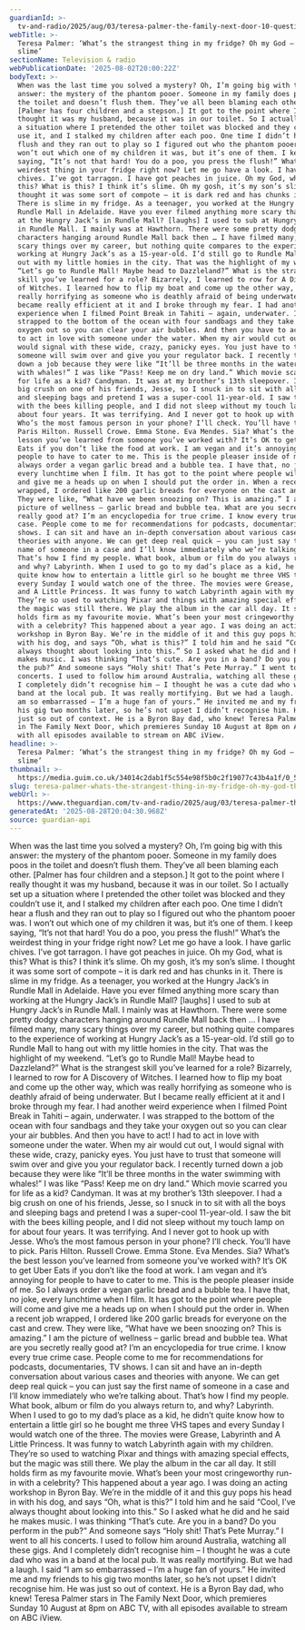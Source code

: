 ```yaml
---
guardianId: >-
  tv-and-radio/2025/aug/03/teresa-palmer-the-family-next-door-10-questions-interview
webTitle: >-
  Teresa Palmer: ‘What’s the strangest thing in my fridge? Oh my God – there is
  slime’
sectionName: Television & radio
webPublicationDate: '2025-08-02T20:00:22Z'
bodyText: >-
  When was the last time you solved a mystery? Oh, I’m going big with this
  answer: the mystery of the phantom pooer. Someone in my family does poos in
  the toilet and doesn’t flush them. They’ve all been blaming each other.
  [Palmer has four children and a stepson.] It got to the point where I really
  thought it was my husband, because it was in our toilet. So I actually set up
  a situation where I pretended the other toilet was blocked and they couldn’t
  use it, and I stalked my children after each poo. One time I didn’t hear a
  flush and they ran out to play so I figured out who the phantom pooer was. I
  won’t out which one of my children it was, but it’s one of them. I keep
  saying, “It’s not that hard! You do a poo, you press the flush!” What’s the
  weirdest thing in your fridge right now? Let me go have a look. I have garlic
  chives. I’ve got tarragon. I have got peaches in juice. Oh my God, what is
  this? What is this? I think it’s slime. Oh my gosh, it’s my son’s slime. I
  thought it was some sort of compote – it is dark red and has chunks in it.
  There is slime in my fridge. As a teenager, you worked at the Hungry Jack’s in
  Rundle Mall in Adelaide. Have you ever filmed anything more scary than working
  at the Hungry Jack’s in Rundle Mall? [laughs] I used to sub at Hungry Jack’s
  in Rundle Mall. I mainly was at Hawthorn. There were some pretty dodgy
  characters hanging around Rundle Mall back then … I have filmed many, many
  scary things over my career, but nothing quite compares to the experience of
  working at Hungry Jack’s as a 15-year-old. I’d still go to Rundle Mall to hang
  out with my little homies in the city. That was the highlight of my weekend.
  “Let’s go to Rundle Mall! Maybe head to Dazzleland?” What is the strangest
  skill you’ve learned for a role? Bizarrely, I learned to row for A Discovery
  of Witches. I learned how to flip my boat and come up the other way, which was
  really horrifying as someone who is deathly afraid of being underwater. But I
  became really efficient at it and I broke through my fear. I had another weird
  experience when I filmed Point Break in Tahiti – again, underwater. I was
  strapped to the bottom of the ocean with four sandbags and they take your
  oxygen out so you can clear your air bubbles. And then you have to act! I had
  to act in love with someone under the water. When my air would cut out, I
  would signal with these wide, crazy, panicky eyes. You just have to trust that
  someone will swim over and give you your regulator back. I recently turned
  down a job because they were like “It’ll be three months in the water swimming
  with whales!” I was like “Pass! Keep me on dry land.” Which movie scarred you
  for life as a kid? Candyman. It was at my brother’s 13th sleepover. I had a
  big crush on one of his friends, Jesse, so I snuck in to sit with all the boys
  and sleeping bags and pretend I was a super-cool 11-year-old. I saw the bit
  with the bees killing people, and I did not sleep without my touch lamp on for
  about four years. It was terrifying. And I never got to hook up with Jesse.
  Who’s the most famous person in your phone? I’ll check. You’ll have to pick.
  Paris Hilton. Russell Crowe. Emma Stone. Eva Mendes. Sia? What’s the best
  lesson you’ve learned from someone you’ve worked with? It’s OK to get Uber
  Eats if you don’t like the food at work. I am vegan and it’s annoying for
  people to have to cater to me. This is the people pleaser inside of me. So I
  always order a vegan garlic bread and a bubble tea. I have that, no joke,
  every lunchtime when I film. It has got to the point where people will come
  and give me a heads up on when I should put the order in. When a recent job
  wrapped, I ordered like 200 garlic breads for everyone on the cast and crew.
  They were like, “What have we been snoozing on? This is amazing.” I am the
  picture of wellness – garlic bread and bubble tea. What are you secretly
  really good at? I’m an encyclopedia for true crime. I know every true crime
  case. People come to me for recommendations for podcasts, documentaries, TV
  shows. I can sit and have an in-depth conversation about various cases and
  theories with anyone. We can get deep real quick – you can just say the first
  name of someone in a case and I’ll know immediately who we’re talking about.
  That’s how I find my people. What book, album or film do you always return to,
  and why? Labyrinth. When I used to go to my dad’s place as a kid, he didn’t
  quite know how to entertain a little girl so he bought me three VHS tapes and
  every Sunday I would watch one of the three. The movies were Grease, Labyrinth
  and A Little Princess. It was funny to watch Labyrinth again with my children.
  They’re so used to watching Pixar and things with amazing special effects, but
  the magic was still there. We play the album in the car all day. It still
  holds firm as my favourite movie. What’s been your most cringeworthy run-in
  with a celebrity? This happened about a year ago. I was doing an acting
  workshop in Byron Bay. We’re in the middle of it and this guy pops his head in
  with his dog, and says “Oh, what is this?” I told him and he said “Cool, I’ve
  always thought about looking into this.” So I asked what he did and he said he
  makes music. I was thinking “That’s cute. Are you in a band? Do you perform in
  the pub?” And someone says “Holy shit! That’s Pete Murray.” I went to all his
  concerts. I used to follow him around Australia, watching all these gigs. And
  I completely didn’t recognise him – I thought he was a cute dad who was in a
  band at the local pub. It was really mortifying. But we had a laugh. I said “I
  am so embarrassed – I’m a huge fan of yours.” He invited me and my friends to
  his gig two months later, so he’s not upset I didn’t recognise him. He was
  just so out of context. He is a Byron Bay dad, who knew! Teresa Palmer stars
  in The Family Next Door, which premieres Sunday 10 August at 8pm on ABC TV,
  with all episodes available to stream on ABC iView.
headline: >-
  Teresa Palmer: ‘What’s the strangest thing in my fridge? Oh my God – there is
  slime’
thumbnail: >-
  https://media.guim.co.uk/34014c2dab1f5c554e98f5b0c2f19077c43b4a1f/0_587_2516_2013/500.jpg
slug: teresa-palmer-whats-the-strangest-thing-in-my-fridge-oh-my-god-there-is-slime
webUrl: >-
  https://www.theguardian.com/tv-and-radio/2025/aug/03/teresa-palmer-the-family-next-door-10-questions-interview
generatedAt: '2025-08-28T20:04:30.968Z'
source: guardian-api
---
```

When was the last time you solved a mystery? Oh, I’m going big with this answer: the mystery of the phantom pooer. Someone in my family does poos in the toilet and doesn’t flush them. They’ve all been blaming each other. [Palmer has four children and a stepson.] It got to the point where I really thought it was my husband, because it was in our toilet. So I actually set up a situation where I pretended the other toilet was blocked and they couldn’t use it, and I stalked my children after each poo. One time I didn’t hear a flush and they ran out to play so I figured out who the phantom pooer was. I won’t out which one of my children it was, but it’s one of them. I keep saying, “It’s not that hard! You do a poo, you press the flush!” What’s the weirdest thing in your fridge right now? Let me go have a look. I have garlic chives. I’ve got tarragon. I have got peaches in juice. Oh my God, what is this? What is this? I think it’s slime. Oh my gosh, it’s my son’s slime. I thought it was some sort of compote – it is dark red and has chunks in it. There is slime in my fridge. As a teenager, you worked at the Hungry Jack’s in Rundle Mall in Adelaide. Have you ever filmed anything more scary than working at the Hungry Jack’s in Rundle Mall? [laughs] I used to sub at Hungry Jack’s in Rundle Mall. I mainly was at Hawthorn. There were some pretty dodgy characters hanging around Rundle Mall back then … I have filmed many, many scary things over my career, but nothing quite compares to the experience of working at Hungry Jack’s as a 15-year-old. I’d still go to Rundle Mall to hang out with my little homies in the city. That was the highlight of my weekend. “Let’s go to Rundle Mall! Maybe head to Dazzleland?” What is the strangest skill you’ve learned for a role? Bizarrely, I learned to row for A Discovery of Witches. I learned how to flip my boat and come up the other way, which was really horrifying as someone who is deathly afraid of being underwater. But I became really efficient at it and I broke through my fear. I had another weird experience when I filmed Point Break in Tahiti – again, underwater. I was strapped to the bottom of the ocean with four sandbags and they take your oxygen out so you can clear your air bubbles. And then you have to act! I had to act in love with someone under the water. When my air would cut out, I would signal with these wide, crazy, panicky eyes. You just have to trust that someone will swim over and give you your regulator back. I recently turned down a job because they were like “It’ll be three months in the water swimming with whales!” I was like “Pass! Keep me on dry land.” Which movie scarred you for life as a kid? Candyman. It was at my brother’s 13th sleepover. I had a big crush on one of his friends, Jesse, so I snuck in to sit with all the boys and sleeping bags and pretend I was a super-cool 11-year-old. I saw the bit with the bees killing people, and I did not sleep without my touch lamp on for about four years. It was terrifying. And I never got to hook up with Jesse. Who’s the most famous person in your phone? I’ll check. You’ll have to pick. Paris Hilton. Russell Crowe. Emma Stone. Eva Mendes. Sia? What’s the best lesson you’ve learned from someone you’ve worked with? It’s OK to get Uber Eats if you don’t like the food at work. I am vegan and it’s annoying for people to have to cater to me. This is the people pleaser inside of me. So I always order a vegan garlic bread and a bubble tea. I have that, no joke, every lunchtime when I film. It has got to the point where people will come and give me a heads up on when I should put the order in. When a recent job wrapped, I ordered like 200 garlic breads for everyone on the cast and crew. They were like, “What have we been snoozing on? This is amazing.” I am the picture of wellness – garlic bread and bubble tea. What are you secretly really good at? I’m an encyclopedia for true crime. I know every true crime case. People come to me for recommendations for podcasts, documentaries, TV shows. I can sit and have an in-depth conversation about various cases and theories with anyone. We can get deep real quick – you can just say the first name of someone in a case and I’ll know immediately who we’re talking about. That’s how I find my people. What book, album or film do you always return to, and why? Labyrinth. When I used to go to my dad’s place as a kid, he didn’t quite know how to entertain a little girl so he bought me three VHS tapes and every Sunday I would watch one of the three. The movies were Grease, Labyrinth and A Little Princess. It was funny to watch Labyrinth again with my children. They’re so used to watching Pixar and things with amazing special effects, but the magic was still there. We play the album in the car all day. It still holds firm as my favourite movie. What’s been your most cringeworthy run-in with a celebrity? This happened about a year ago. I was doing an acting workshop in Byron Bay. We’re in the middle of it and this guy pops his head in with his dog, and says “Oh, what is this?” I told him and he said “Cool, I’ve always thought about looking into this.” So I asked what he did and he said he makes music. I was thinking “That’s cute. Are you in a band? Do you perform in the pub?” And someone says “Holy shit! That’s Pete Murray.” I went to all his concerts. I used to follow him around Australia, watching all these gigs. And I completely didn’t recognise him – I thought he was a cute dad who was in a band at the local pub. It was really mortifying. But we had a laugh. I said “I am so embarrassed – I’m a huge fan of yours.” He invited me and my friends to his gig two months later, so he’s not upset I didn’t recognise him. He was just so out of context. He is a Byron Bay dad, who knew! Teresa Palmer stars in The Family Next Door, which premieres Sunday 10 August at 8pm on ABC TV, with all episodes available to stream on ABC iView.
